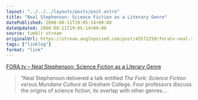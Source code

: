 ```yaml
---
layout: "../../../layouts/posts/post.astro"
title: "Neal Stephenson: Science Fiction as a Literary Genre"
datePublished: 2008-08-11T19:05:14+00:00
dateUpdated: 2008-08-11T19:05:14+00:00
source: tumblr stream
originalUrl: https://stream.anglepoised.com/post/45572259/foratv-neal-stephenson-science-fiction-as-a
tags: ["linklog"]
format: "link"
---
```


[FORA.tv &#8211; Neal Stephenson: Science Fiction as a Literary Genre][1]

> &ldquo;Neal Stephenson delivered a talk entitled _The Fork: Science Fiction versus Mundane Culture_ at Gresham College. Four professors discuss the origins of science fiction, its overlap with other genres&hellip;

[1]: http://fora.tv/2008/05/08/Neal_Stephenson_Science_Fiction_as_a_Literary_Genre
